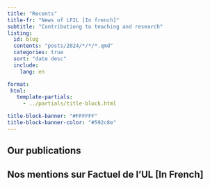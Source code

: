```yaml
---
title: "Recents"
title-fr: "News of LF2L [In french]"
subtitle: "Contributiong to teaching and research"
listing:
  id: blog
  contents: "posts/2024/*/*/*.qmd"
  categories: true
  sort: "date desc"
  include:
    lang: en

format:
 html:    
   template-partials: 
     - ../partials/title-block.html  

title-block-banner: "#FFFFFF"
title-block-banner-color: "#592c8e"
---
```


## Our publications

:::{#blog}
:::


## Nos mentions sur Factuel de l'UL [In French]

<div class='sk-ww-rss-feed' data-embed-id='25407935'></div><script src='https://widgets.sociablekit.com/rss-feed/widget.js' async defer></script>